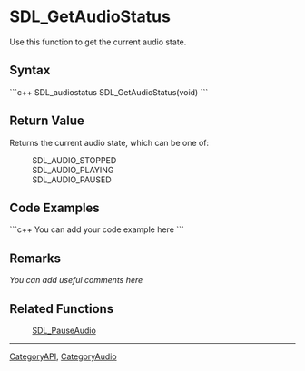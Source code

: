 <!-- pragma section-numbers off -->
<!-- pragma disable-camelcase -->

= SDL_GetAudioStatus =
Use this function to get the current audio state.


== Syntax ==
```c++
SDL_audiostatus SDL_GetAudioStatus(void)
```

== Return Value ==
Returns the current audio state, which can be one of:
:SDL_AUDIO_STOPPED
:SDL_AUDIO_PLAYING
:SDL_AUDIO_PAUSED

== Code Examples ==
```c++
You can add your code example here
```

== Remarks ==
''You can add useful comments here''

== Related Functions ==
:[[SDL_PauseAudio]]

----
[[CategoryAPI]], [[CategoryAudio]]
